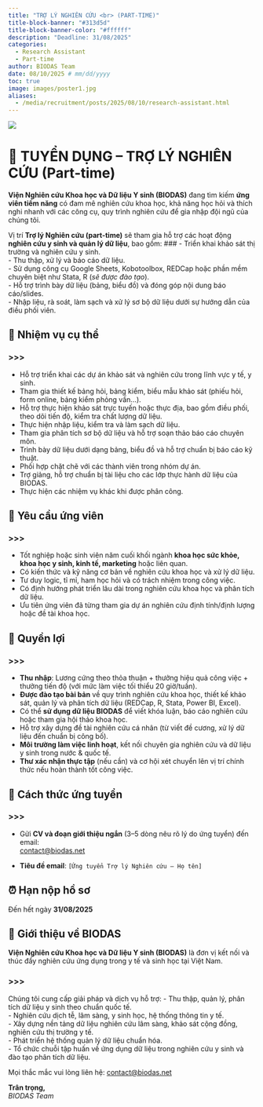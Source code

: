 ```yaml
---
title: "TRỢ LÝ NGHIÊN CỨU <br> (PART-TIME)"
title-block-banner: "#313d5d"
title-block-banner-color: "#ffffff"
description: "Deadline: 31/08/2025"
categories:
  - Research Assistant
  - Part-time
author: BIODAS Team
date: 08/10/2025 # mm/dd/yyyy
toc: true
image: images/poster1.jpg
aliases: 
  - /media/recruitment/posts/2025/08/10/research-assistant.html
---
```


![](images/poster1.jpg){fig-align="center"}



# 📢 TUYỂN DỤNG – TRỢ LÝ NGHIÊN CỨU (Part-time)

**Viện Nghiên cứu Khoa học và Dữ liệu Y sinh (BIODAS)** đang tìm kiếm **ứng viên tiềm năng** có đam mê nghiên cứu khoa học, khả năng học hỏi và thích nghi nhanh với các công cụ, quy trình nghiên cứu để gia nhập đội ngũ của chúng tôi.  

Vị trí **Trợ lý Nghiên cứu (part-time)** sẽ tham gia hỗ trợ các hoạt động **nghiên cứu y sinh và quản lý dữ liệu**, bao gồm:
###
- Triển khai khảo sát thị trường và nghiên cứu y sinh.  
- Thu thập, xử lý và báo cáo dữ liệu.  
- Sử dụng công cụ Google Sheets, Kobotoolbox, REDCap hoặc phần mềm chuyên biệt như Stata, R (*sẽ được đào tạo*).  
- Hỗ trợ trình bày dữ liệu (bảng, biểu đồ) và đóng góp nội dung báo cáo/slides.  
- Nhập liệu, rà soát, làm sạch và xử lý sơ bộ dữ liệu dưới sự hướng dẫn của điều phối viên.  



## 📌 Nhiệm vụ cụ thể

::: callout-note
### >>>
- Hỗ trợ triển khai các dự án khảo sát và nghiên cứu trong lĩnh vực y tế, y sinh.  
- Tham gia thiết kế bảng hỏi, bảng kiểm, biểu mẫu khảo sát (phiếu hỏi, form online, bảng kiểm phỏng vấn…).  
- Hỗ trợ thực hiện khảo sát trực tuyến hoặc thực địa, bao gồm điều phối, theo dõi tiến độ, kiểm tra chất lượng dữ liệu.  
- Thực hiện nhập liệu, kiểm tra và làm sạch dữ liệu.  
- Tham gia phân tích sơ bộ dữ liệu và hỗ trợ soạn thảo báo cáo chuyên môn.  
- Trình bày dữ liệu dưới dạng bảng, biểu đồ và hỗ trợ chuẩn bị báo cáo kỹ thuật.  
- Phối hợp chặt chẽ với các thành viên trong nhóm dự án.  
- Trợ giảng, hỗ trợ chuẩn bị tài liệu cho các lớp thực hành dữ liệu của BIODAS.  
- Thực hiện các nhiệm vụ khác khi được phân công.  
:::



## 🎯 Yêu cầu ứng viên

::: callout-note
### >>>
- Tốt nghiệp hoặc sinh viên năm cuối khối ngành **khoa học sức khỏe, khoa học y sinh, kinh tế, marketing** hoặc liên quan.  
- Có kiến thức và kỹ năng cơ bản về nghiên cứu khoa học và xử lý dữ liệu.  
- Tư duy logic, tỉ mỉ, ham học hỏi và có trách nhiệm trong công việc.  
- Có định hướng phát triển lâu dài trong nghiên cứu khoa học và phân tích dữ liệu.  
- Ưu tiên ứng viên đã từng tham gia dự án nghiên cứu định tính/định lượng hoặc đề tài khoa học.  
:::



## 🌟 Quyền lợi

::: callout-note
### >>>
- **Thu nhập**: Lương cứng theo thỏa thuận + thưởng hiệu quả công việc + thưởng tiến độ (với mức làm việc tối thiểu 20 giờ/tuần).  
- **Được đào tạo bài bản** về quy trình nghiên cứu khoa học, thiết kế khảo sát, quản lý và phân tích dữ liệu (REDCap, R, Stata, Power BI, Excel).  
- Có thể **sử dụng dữ liệu BIODAS** để viết khóa luận, báo cáo nghiên cứu hoặc tham gia hội thảo khoa học.  
- Hỗ trợ xây dựng đề tài nghiên cứu cá nhân (từ viết đề cương, xử lý dữ liệu đến chuẩn bị công bố).  
- **Môi trường làm việc linh hoạt**, kết nối chuyên gia nghiên cứu và dữ liệu y sinh trong nước & quốc tế.  
- **Thư xác nhận thực tập** (nếu cần) và cơ hội xét chuyển lên vị trí chính thức nếu hoàn thành tốt công việc.  
:::



## 📝 Cách thức ứng tuyển

::: callout-tip
### >>>
- Gửi **CV và đoạn giới thiệu ngắn** (3–5 dòng nêu rõ lý do ứng tuyển) đến email:  
  [contact@biodas.net](mailto:contact@biodas.net)  

- **Tiêu đề email**: `[Ứng tuyển Trợ lý Nghiên cứu – Họ tên]`  
:::



## ⏰ Hạn nộp hồ sơ
::: callout-important
Đến hết ngày **31/08/2025**
:::



## 🧬 Giới thiệu về BIODAS
**Viện Nghiên cứu Khoa học và Dữ liệu Y sinh (BIODAS)** là đơn vị kết nối và thúc đẩy nghiên cứu ứng dụng trong y tế và sinh học tại Việt Nam.  

::: callout-note
### >>>
Chúng tôi cung cấp giải pháp và dịch vụ hỗ trợ:
- Thu thập, quản lý, phân tích dữ liệu y sinh theo chuẩn quốc tế.  
- Nghiên cứu dịch tễ, lâm sàng, y sinh học, hệ thống thông tin y tế.  
- Xây dựng nền tảng dữ liệu nghiên cứu lâm sàng, khảo sát cộng đồng, nghiên cứu thị trường y tế.  
- Phát triển hệ thống quản lý dữ liệu chuẩn hóa.  
- Tổ chức chuỗi tập huấn về ứng dụng dữ liệu trong nghiên cứu y sinh và đào tạo phân tích dữ liệu.  
:::

Mọi thắc mắc vui lòng liên hệ: [contact@biodas.net](mailto:contact@biodas.net)

**Trân trọng,**  
*BIODAS Team*
